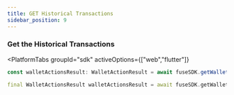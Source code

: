 ```yaml
---
title: GET Historical Transactions
sidebar_position: 9
---
```



### **Get the Historical Transactions**

<PlatformTabs
	groupId="sdk"
	activeOptions={["web","flutter"]}
>
<PlatformTabItem value="web">

```typescript
const walletActionsResult: WalletActionResult = await fuseSDK.getWalletActions({ page: 1, limit: 10 });
```

</PlatformTabItem>

<PlatformTabItem value="flutter">

```dart
final WalletActionsResult walletActionsResult = await fuseSDK.getWalletActions(page: 1, limit: 50);
```

</PlatformTabItem>
</PlatformTabs>
